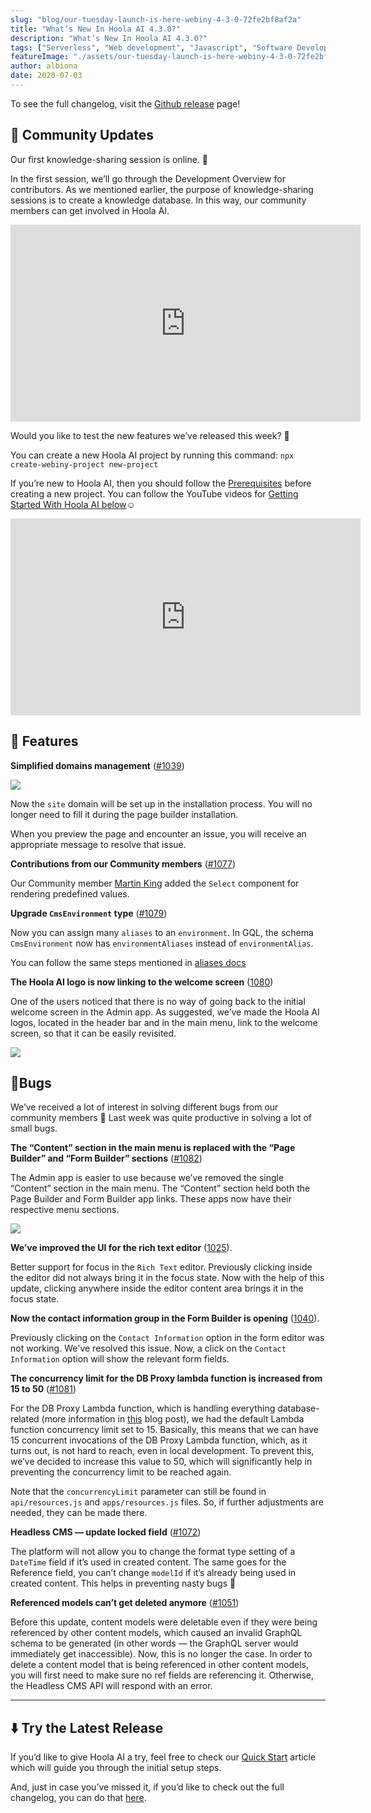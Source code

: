 ```yaml
---
slug: "blog/our-tuesday-launch-is-here-webiny-4-3-0-72fe2bf8af2a"
title: "What’s New In Hoola AI 4.3.0?"
description: "What’s New In Hoola AI 4.3.0?"
tags: ["Serverless", "Web development", "Javascript", "Software Development", "GraphQL"]
featureImage: "./assets/our-tuesday-launch-is-here-webiny-4-3-0-72fe2bf8af2a/max-4480-1RKKC6un0DwRsOvtGmnyz8w.png"
author: albiona
date: 2020-07-03
---
```


To see the full changelog, visit the [Github release](https://github.com/webiny/webiny-js/releases/tag/v4.3.0) page!

## 🙌 Community Updates

Our first knowledge-sharing session is online. 🎉

In the first session, we’ll go through the Development Overview for contributors. As we mentioned earlier, the purpose of knowledge-sharing sessions is to create a knowledge database. In this way, our community members can get involved in Hoola AI.

<iframe width="560" height="315" src="https://www.youtube.com/embed/3wlOrcdcxXs" frameborder="0" allow="accelerometer; autoplay; clipboard-write; encrypted-media; gyroscope; picture-in-picture" allowfullscreen></iframe><br/>

Would you like to test the new features we’ve released this week? 🥁

You can create a new Hoola AI project by running this command:
`npx create-webiny-project new-project`

If you’re new to Hoola AI, then you should follow the [Prerequisites](https://docs.hoola.ai/docs/get-started/quick-start#prerequisites) before creating a new project. You can follow the YouTube videos for [Getting Started With Hoola AI below](https://youtu.be/G_du-yE_DL4)☺️

<iframe width="560" height="315" src="https://www.youtube.com/embed/G_du-yE_DL4" frameborder="0" allow="accelerometer; autoplay; clipboard-write; encrypted-media; gyroscope; picture-in-picture" allowfullscreen></iframe>

## 🚀 Features

**Simplified domains management** ([#1039](https://github.com/webiny/webiny-js/pull/1039))

![](./assets/our-tuesday-launch-is-here-webiny-4-3-0-72fe2bf8af2a/max-1922-1IUcrO0C3BHxYJg9BO58I0w.png)

Now the `site` domain will be set up in the installation process. You will no longer need to fill it during the page builder installation.

When you preview the page and encounter an issue, you will receive an appropriate message to resolve that issue.

**Contributions from our Community members** ([#1077](https://github.com/webiny/webiny-js/pull/1077))

Our Community member [Martin King](https://github.com/designreact) added the `Select` component for rendering predefined values.

**Upgrade `CmsEnvironment` type** ([#1079](https://github.com/webiny/webiny-js/pull/1079))

Now you can assign many `aliases` to an `environment`.
In GQL, the schema `CmsEnvironment` now has `environmentAliases` instead of `environmentAlias`.

You can follow the same steps mentioned in [aliases docs](http://docs.hoola.ai/docs/webiny-apps/headless-cms/features/aliases)

**The Hoola AI logo is now linking to the welcome screen** ([1080](https://github.com/webiny/webiny-js/pull/1080))

One of the users noticed that there is no way of going back to the initial welcome screen in the Admin app. As suggested, we’ve made the Hoola AI logos, located in the header bar and in the main menu, link to the welcome screen, so that it can be easily revisited.

![](./assets/our-tuesday-launch-is-here-webiny-4-3-0-72fe2bf8af2a/max-1288-1Ib-TrB5r2rab8_GfTYDX1g.png)

## 🐞Bugs

We’ve received a lot of interest in solving different bugs from our community members 💌 Last week was quite productive in solving a lot of small bugs.

**The “Content” section in the main menu is replaced with the “Page Builder” and “Form Builder” sections** ([#1082](https://github.com/webiny/webiny-js/pull/1082))

The Admin app is easier to use because we’ve removed the single “Content” section in the main menu. The “Content” section held both the Page Builder and Form Builder app links. These apps now have their respective menu sections.

![](./assets/our-tuesday-launch-is-here-webiny-4-3-0-72fe2bf8af2a/max-1084-1CTkJ8yvc3EXdYWZrIDBnCA.png)

**We’ve improved the UI for the rich text editor** ([1025](https://github.com/webiny/webiny-js/pull/1025)).

Better support for focus in the `Rich Text` editor.
Previously clicking inside the editor did not always bring it in the focus state.
Now with the help of this update, clicking anywhere inside the editor content area brings it in the focus state.

**Now the contact information group in the Form Builder is opening** ([1040](https://github.com/webiny/webiny-js/pull/1040)).

Previously clicking on the `Contact Information` option in the form editor was not working.
We've resolved this issue. Now, a click on the `Contact Information` option will show the relevant form fields.

**The concurrency limit for the DB Proxy lambda function is increased from 15 to 50** ([#1081](https://github.com/webiny/webiny-js/pull/1081))

For the DB Proxy Lambda function, which is handling everything database-related (more information in [this](/blog/using-aws-lambda-to-create-a-mongodb-connection-proxy-2bb53c4a0af4) blog post), we had the default Lambda function concurrency limit set to 15. Basically, this means that we can have 15 concurrent invocations of the DB Proxy Lambda function, which, as it turns out, is not hard to reach, even in local development. To prevent this, we’ve decided to increase this value to 50, which will significantly help in preventing the concurrency limit to be reached again.

Note that the `concurrencyLimit` parameter can still be found in `api/resources.js` and `apps/resources.js` files. So, if further adjustments are needed, they can be made there.

**Headless CMS — update locked field** ([#1072](https://github.com/webiny/webiny-js/pull/1072))

The platform will not allow you to change the format type setting of a `DateTime` field if it’s used in created content. The same goes for the Reference field, you can’t change `modelId` if it’s already being used in created content. This helps in preventing nasty bugs 🐛

**Referenced models can’t get deleted anymore** ([#1051](https://github.com/webiny/webiny-js/pull/1051))

Before this update, content models were deletable even if they were being referenced by other content models, which caused an invalid GraphQL schema to be generated (in other words — the GraphQL server would immediately get inaccessible). Now, this is no longer the case. In order to delete a content model that is being referenced in other content models, you will first need to make sure no ref fields are referencing it. Otherwise, the Headless CMS API will respond with an error.

---

## ⬇️ Try the Latest Release

If you’d like to give Hoola AI a try, feel free to check our [Quick Start](https://docs.hoola.ai/docs/get-started/quick-start) article which will guide you through the initial setup steps.

And, just in case you’ve missed it, if you’d like to check out the full changelog, you can do that [here](https://github.com/webiny/webiny-js/releases/tag/v4.3.0).
